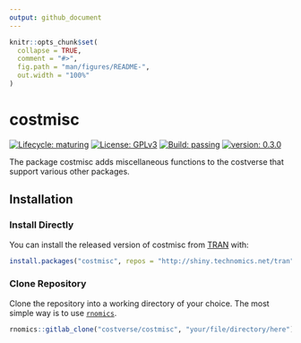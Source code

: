 ```yaml
---
output: github_document
---
```


<!-- README.md is generated from README.Rmd. Please edit that file -->

```r
knitr::opts_chunk$set(
  collapse = TRUE,
  comment = "#>",
  fig.path = "man/figures/README-",
  out.width = "100%"
)
```

# costmisc

<!-- badges: start -->
[![Lifecycle: maturing](https://img.shields.io/badge/lifecycle-maturing-blue.svg)](https://www.tidyverse.org/lifecycle/#maturing)
[![License: GPLv3](https://img.shields.io/badge/License-GPLv3-blue.svg)](https://opensource.org/licenses/GPL-3.0)
[![Build: passing](https://img.shields.io/badge/build-passing-green.svg)](https://gitlab.technomics.net/costverse/costmisc.git)
[![version: 0.3.0](https://img.shields.io/badge/version-0.3.0-blue.svg)]()
<!-- badges: end -->

The package costmisc adds miscellaneous functions to the costverse that support various other packages.

## Installation

### Install Directly

You can install the released version of costmisc from [TRAN](http://shiny.technomics.net/tran/www/home/) with:

```r
install.packages("costmisc", repos = "http://shiny.technomics.net/tran")
```

### Clone Repository

Clone the repository into a working directory of your choice. The most simple way is to use [`rnomics`](http://shiny.technomics.net/tran/www/docs/rnomics/).

```r
rnomics::gitlab_clone("costverse/costmisc", "your/file/directory/here")
```
